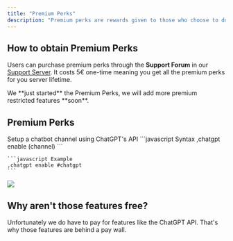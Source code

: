 ```yaml
---
title: "Premium Perks"
description: "Premium perks are rewards given to those who choose to donate to Lunar."
---
```


## How to obtain Premium Perks

Users can purchase premium perks through the **Support Forum** in our [Support Server](https://discord.gg/d8pPTNQfBB). It costs 5€ one-time meaning you get all the premium perks for you server lifetime.

<Note>
  We **just started** the Premium Perks, we will add more premium restricted features **soon**.
</Note>

## Premium Perks

<Accordion title="ChatGPT" defaultOpen={false}>
  Setup a chatbot channel using ChatGPT's API



  <CodeGroup>
    ```javascript Syntax
    ,chatgpt enable (channel)
    ```

    ```javascript Example
    ,chatgpt enable #chatgpt
    ```
  </CodeGroup>



  ![](/images/chatgpt.png)
</Accordion>

## Why aren't those features free?

Unfortunately we do have to pay for features like the ChatGPT API. That's why those features are behind a pay wall.